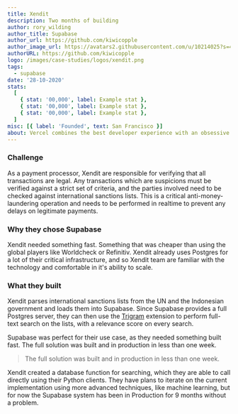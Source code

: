 ```yaml
---
title: Xendit
description: Two months of building
author: rory_wilding
author_title: Supabase
author_url: https://github.com/kiwicopple
author_image_url: https://avatars2.githubusercontent.com/u/10214025?s=400&u=c6775be2ae667e2acae3ccd347fed62bb3f5b3e7&v=4
authorURL: https://github.com/kiwicopple
logo: /images/case-studies/logos/xendit.png
tags:
  - supabase
date: '28-10-2020'
stats:
  [
    { stat: '00,000', label: Example stat },
    { stat: '00,000', label: Example stat },
    { stat: '00,000', label: Example stat },
  ]
misc: [{ label: 'Founded', text: San Francisco }]
about: Vercel combines the best developer experience with an obsessive focus on end-user performance. Our platform enables frontend teams to do their best work.
---
```


### Challenge

As a payment processor, Xendit are responsible for verifying that all transactions are legal. Any transactions which are suspicions must be verified against a strict set of criteria, and the parties involved need to be checked against international sanctions lists. This is a critical anti-money-laundering operation and needs to be performed in realtime to prevent any delays on legitimate payments.

### Why they chose Supabase

Xendit needed something fast. Something that was cheaper than using the global players like Worldcheck or Refinitiv. Xendit already uses Postgres for a lot of their critical infrastructure, and so Xendit team are familiar with the technology and comfortable in it's ability to scale.

### What they built

Xendit parses international sanctions lists from the UN and the Indonesian government and loads them into Supabase. Since Supabase provides a full Postgres server, they can then use the [Trigram](https://www.postgresql.org/docs/current/pgtrgm.html) extension to perform full-text search on the lists, with a relevance score on every search.

Supabase was perfect for their use case, as they needed something built fast. The full solution was built and in production in less than one week.

> The full solution was built and in production in less than one week.

Xendit created a database function for searching, which they are able to call directly using their Python clients. They have plans to iterate on the current implementation using more advanced techniques, like machine learning, but for now the Supabase system has been in Production for 9 months without a problem.
